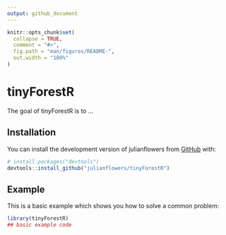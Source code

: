```yaml
---
output: github_document
---
```


<!-- README.md is generated from README.Rmd. Please edit that file -->

```r
knitr::opts_chunk$set(
  collapse = TRUE,
  comment = "#>",
  fig.path = "man/figures/README-",
  out.width = "100%"
)
```

# tinyForestR

<!-- badges: start -->
<!-- badges: end -->

The goal of tinyForestR is to ...

## Installation

You can install the development version of julianflowers from [GitHub](https://github.com/) with:

``` r
# install.packages("devtools")
devtools::install_github("julianflowers/tinyForestR")
```

## Example

This is a basic example which shows you how to solve a common problem:

```r
library(tinyForestR)
## basic example code
```

